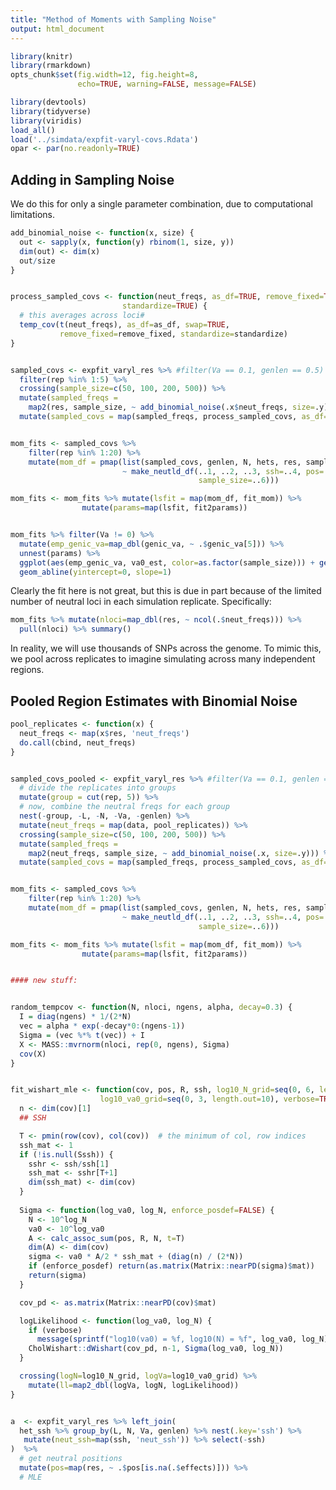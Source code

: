 ```yaml
---
title: "Method of Moments with Sampling Noise"
output: html_document
---
```


```r
library(knitr)
library(rmarkdown)
opts_chunk$set(fig.width=12, fig.height=8, 
               echo=TRUE, warning=FALSE, message=FALSE)
```

```r

library(devtools)
library(tidyverse)
library(viridis)
load_all()
load('../simdata/expfit-varyl-covs.Rdata')
opar <- par(no.readonly=TRUE)

```

## Adding in Sampling Noise

We do this for only a single parameter combination, due to computational
limitations.

```r

add_binomial_noise <- function(x, size) {
  out <- sapply(x, function(y) rbinom(1, size, y))
  dim(out) <- dim(x)
  out/size
}


process_sampled_covs <- function(neut_freqs, as_df=TRUE, remove_fixed=TRUE,
                         standardize=TRUE) {
  # this averages across loci#
  temp_cov(t(neut_freqs), as_df=as_df, swap=TRUE,
           remove_fixed=remove_fixed, standardize=standardize)
}


sampled_covs <- expfit_varyl_res %>% #filter(Va == 0.1, genlen == 0.5) %>% 
  filter(rep %in% 1:5) %>%
  crossing(sample_size=c(50, 100, 200, 500)) %>%
  mutate(sampled_freqs =  
    map2(res, sample_size, ~ add_binomial_noise(.x$neut_freqs, size=.y))) %>%
  mutate(sampled_covs = map(sampled_freqs, process_sampled_covs, as_df=FALSE))


mom_fits <- sampled_covs %>% 
    filter(rep %in% 1:20) %>%
    mutate(mom_df = pmap(list(sampled_covs, genlen, N, hets, res, sample_size), 
                         ~ make_neutld_df(..1, ..2, ..3, ssh=..4, pos=..5$pos, trange=c(5, 10), 
                                          sample_size=..6))) 

mom_fits <- mom_fits %>% mutate(lsfit = map(mom_df, fit_mom)) %>%
                mutate(params=map(lsfit, fit2params))


mom_fits %>% filter(Va != 0) %>% 
  mutate(emp_genic_va=map_dbl(genic_va, ~ .$genic_va[5])) %>%
  unnest(params) %>%
  ggplot(aes(emp_genic_va, va0_est, color=as.factor(sample_size))) + geom_point() + 
  geom_abline(yintercept=0, slope=1) 


```

Clearly the fit here is not great, but this is due in part because of the
limited number of neutral loci in each simulation replicate. Specifically:

```r

mom_fits %>% mutate(nloci=map_dbl(res, ~ ncol(.$neut_freqs))) %>% 
  pull(nloci) %>% summary()

```

In reality, we will use thousands of SNPs across the genome. To mimic this, we
pool across replicates to imagine simulating across many independent regions.

## Pooled Region Estimates with Binomial Noise

```r


pool_replicates <- function(x) { 
  neut_freqs <- map(x$res, 'neut_freqs')
  do.call(cbind, neut_freqs)
}


sampled_covs_pooled <- expfit_varyl_res %>% #filter(Va == 0.1, genlen == 0.5) %>% 
  # divide the replicates into groups
  mutate(group = cut(rep, 5)) %>% 
  # now, combine the neutral freqs for each group
  nest(-group, -L, -N, -Va, -genlen) %>% 
  mutate(neut_freqs = map(data, pool_replicates)) %>% 
  crossing(sample_size=c(50, 100, 200, 500)) %>%
  mutate(sampled_freqs =  
    map2(neut_freqs, sample_size, ~ add_binomial_noise(.x, size=.y))) %>%
  mutate(sampled_covs = map(sampled_freqs, process_sampled_covs, as_df=FALSE))


mom_fits <- sampled_covs %>% 
    filter(rep %in% 1:20) %>%
    mutate(mom_df = pmap(list(sampled_covs, genlen, N, hets, res, sample_size), 
                         ~ make_neutld_df(..1, ..2, ..3, ssh=..4, pos=..5$pos, trange=c(5, 10), 
                                          sample_size=..6))) 

mom_fits <- mom_fits %>% mutate(lsfit = map(mom_df, fit_mom)) %>%
                mutate(params=map(lsfit, fit2params))



```




```r

#### new stuff:


random_tempcov <- function(N, nloci, ngens, alpha, decay=0.3) {
  I = diag(ngens) * 1/(2*N)
  vec = alpha * exp(-decay*0:(ngens-1))
  Sigma = (vec %*% t(vec)) + I
  X <- MASS::mvrnorm(nloci, rep(0, ngens), Sigma)
  cov(X)
}


fit_wishart_mle <- function(cov, pos, R, ssh, log10_N_grid=seq(0, 6, length.out=10), 
                    log10_va0_grid=seq(0, 3, length.out=10), verbose=TRUE) {
  n <- dim(cov)[1]
  ## SSH 

  T <- pmin(row(cov), col(cov))  # the minimum of col, row indices
  ssh_mat <- 1
  if (!is.null(Sssh)) {
    sshr <- ssh/ssh[1]
    ssh_mat <- sshr[T+1] 
    dim(ssh_mat) <- dim(cov)
  }
 
  Sigma <- function(log_va0, log_N, enforce_posdef=FALSE) {
    N <- 10^log_N
    va0 <- 10^log_va0
    A <- calc_assoc_sum(pos, R, N, t=T)
    dim(A) <- dim(cov)
    sigma <- va0 * A/2 * ssh_mat + (diag(n) / (2*N))
    if (enforce_posdef) return(as.matrix(Matrix::nearPD(sigma)$mat))
    return(sigma)
  }

  cov_pd <- as.matrix(Matrix::nearPD(cov)$mat)

  logLikelihood <- function(log_va0, log_N) {
    if (verbose) 
      message(sprintf("log10(va0) = %f, log10(N) = %f", log_va0, log_N))
    CholWishart::dWishart(cov_pd, n-1, Sigma(log_va0, log_N))
  }

  crossing(logN=log10_N_grid, logVa=log10_va0_grid) %>%
    mutate(ll=map2_dbl(logVa, logN, logLikelihood))
}


a  <- expfit_varyl_res %>% left_join(
  het_ssh %>% group_by(L, N, Va, genlen) %>% nest(.key='ssh') %>%
   mutate(neut_ssh=map(ssh, 'neut_ssh')) %>% select(-ssh)
)  %>% 
  # get neutral positions
  mutate(pos=map(res, ~ .$pos[is.na(.$effects)])) %>%
  # MLE
  


```

